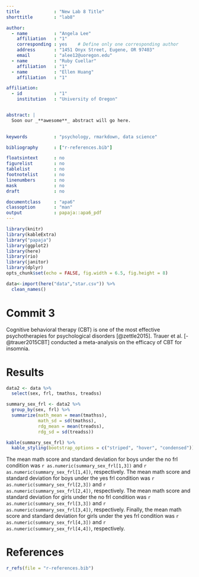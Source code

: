 ```yaml
---
title             : "New Lab 8 Title"
shorttitle        : "lab8"

author: 
  - name          : "Angela Lee"
    affiliation   : "1"
    corresponding : yes    # Define only one corresponding author
    address       : "1451 Onyx Street, Eugene, OR 97403"
    email         : "alee12@uoregon.edu"
  - name          : "Ruby Cuellar"
    affiliation   : "1"
  - name          : "Ellen Huang"
    affiliation   : "1"

affiliation:
  - id            : "1"
    institution   : "University of Oregon"


abstract: |
  Soon our _**awesome**_ abstract will go here. 
  

keywords          : "psychology, rmarkdown, data science"

bibliography      : ["r-references.bib"]

floatsintext      : no
figurelist        : no
tablelist         : no
footnotelist      : no
linenumbers       : no
mask              : no
draft             : no

documentclass     : "apa6"
classoption       : "man"
output            : papaja::apa6_pdf
---
```


```r
library(knitr)
library(kableExtra)
library("papaja")
library(ggplot2)
library(here)
library(rio)
library(janitor)
library(dplyr)
opts_chunk$set(echo = FALSE, fig.width = 6.5, fig.height = 8)
```

```r
data<-import(here("data","star.csv")) %>% 
  clean_names()
```


# Commit 3
Cognitive behavioral therapy (CBT) is one of the most effective psychotherapies for psychological disorders [@zettle2015]. Trauer et al. [-@trauer2015CBT] conducted a meta-analysis on the efficacy of CBT for insomnia.

# Results
```r
data2 <- data %>%
  select(sex, frl, tmathss, treadss)

summary_sex_frl <- data2 %>%
  group_by(sex, frl) %>%
  summarize(math_mean = mean(tmathss),
            math_sd = sd(tmathss),
            rdg_mean = mean(treadss),
            rdg_sd = sd(treadss))

kable(summary_sex_frl) %>%
  kable_styling(bootstrap_options = c("striped", "hover", "condensed"))

```
The mean math score and standard deviation for boys under the no frl condition was `r as.numeric(summary_sex_frl[1,3])` and `r as.numeric(summary_sex_frl[1,4])`, respectively. The mean math score and standard deviation for boys under the yes frl condition was `r as.numeric(summary_sex_frl[2,3])` and `r as.numeric(summary_sex_frl[2,4])`, respectively. The mean math score and standard deviation for girls under the no frl condition was `r as.numeric(summary_sex_frl[3,3])` and `r as.numeric(summary_sex_frl[3,4])`, respectively. Finally, the mean math score and standard deviation for girls under the yes frl condition was `r as.numeric(summary_sex_frl[4,3])` and `r as.numeric(summary_sex_frl[4,4])`, respectively.   


\newpage

# References
```r
r_refs(file = "r-references.bib")
```

\begingroup
\setlength{\parindent}{-0.5in}
\setlength{\leftskip}{0.5in}

<div id = "refs"></div>
\endgroup
